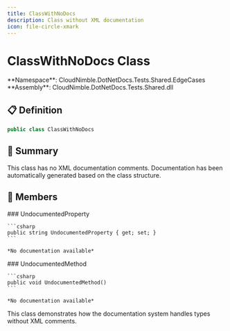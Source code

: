```yaml
---
title: ClassWithNoDocs
description: Class without XML documentation
icon: file-circle-xmark
---
```


# ClassWithNoDocs Class

<Note>
  **Namespace**: CloudNimble.DotNetDocs.Tests.Shared.EdgeCases  
  **Assembly**: CloudNimble.DotNetDocs.Tests.Shared.dll
</Note>

## 📋 Definition

```csharp
public class ClassWithNoDocs
```

## 📝 Summary

<Warning>
  This class has no XML documentation comments. Documentation has been automatically generated based on the class structure.
</Warning>

## 🎯 Members

<Tabs>
  <Tab title="Properties">
    ### UndocumentedProperty
    
    ```csharp
    public string UndocumentedProperty { get; set; }
    ```
    
    *No documentation available*
  </Tab>
  
  <Tab title="Methods">
    ### UndocumentedMethod
    
    ```csharp
    public void UndocumentedMethod()
    ```
    
    *No documentation available*
  </Tab>
</Tabs>

<Info>
  This class demonstrates how the documentation system handles types without XML comments.
</Info>